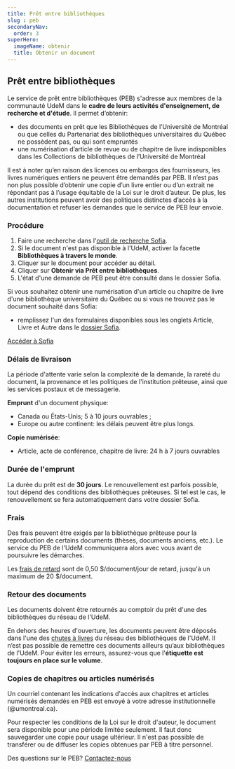 ```yaml
---
title: Prêt entre bibliothèques
slug : peb
secondaryNav:
  order: 3
superHero:
  imageName: obtenir
  title: Obtenir un document
---
```


## Prêt entre bibliothèques

Le service de prêt entre bibliothèques (PEB) s'adresse aux membres de la communauté UdeM dans le **cadre de leurs activités d'enseignement, de recherche et d'étude**. Il permet d’obtenir:

* des documents en prêt que les Bibliothèques de l’Université de Montréal ou que celles du Partenariat des bibliothèques universitaires du Québec ne possèdent pas, ou qui sont empruntés
* une numérisation d’article de revue ou de chapitre de livre indisponibles dans les Collections de bibliothèques de l’Université de Montréal

Il est à noter qu’en raison des licences ou embargos des fournisseurs, les livres numériques entiers ne peuvent être demandés par PEB. Il n’est pas non plus possible d’obtenir une copie d’un livre entier ou d’un extrait ne répondant pas à l’usage équitable de la Loi sur le droit d’auteur. De plus, les autres institutions peuvent avoir des politiques distinctes d’accès à la documentation et refuser les demandes que le service de PEB leur envoie.

### Procédure
1. Faire une recherche dans l'[outil de recherche Sofia](https://umontreal.on.worldcat.org/discovery?_gl=1*10019fl*_ga*NDkxNTkxMzE5LjE2MTM0ODU5MzE.*_ga_V8J6YFFD4F*MTczMzQzMjIxMC40MDQuMC4xNzMzNDMyMjEwLjAuMC4w).
2. Si le document n'est pas disponible à l'UdeM, activer la facette **Bibliothèques à travers le monde**.
3. Cliquer sur le document pour accéder au détail.
4. Cliquer sur **Obtenir via Prêt entre bibliothèques**.
5. L'état d'une demande de PEB peut être consulté dans le dossier Sofia.

Si vous souhaitez obtenir une numérisation d'un article ou chapitre de livre d'une bibliothèque universitaire du Québec ou si vous ne trouvez pas le document souhaité dans Sofia:

* remplissez l'un des formulaires disponibles sous les onglets Article, Livre et Autre dans le [dossier Sofia](https://umontreal.account.worldcat.org/account).

[Accéder à Sofia](https://umontreal.on.worldcat.org/advancedsearch?_gl=1*1rommsb*_ga*NDkxNTkxMzE5LjE2MTM0ODU5MzE.*_ga_V8J6YFFD4F*MTczMzQzMjIxMC40MDQuMC4xNzMzNDMyMjEwLjAuMC4w)

### Délais de livraison
La période d'attente varie selon la complexité de la demande, la rareté du document, la provenance et les politiques de l'institution prêteuse, ainsi que les services postaux et de messagerie.

**Emprunt** d'un document physique:

* Canada ou États-Unis; 5 à 10 jours ouvrables ;
* Europe ou autre continent: les délais peuvent être plus longs.

**Copie numérisée**:

* Article, acte de conférence, chapitre de livre:  24 h à 7 jours ouvrables

### Durée de l'emprunt
La durée du prêt est de **30 jours**. Le renouvellement est parfois possible, tout dépend des conditions des bibliothèques prêteuses. Si tel est le cas, le renouvellement se fera automatiquement dans votre dossier Sofia.

### Frais
Des frais peuvent être exigés par la bibliothèque prêteuse pour la reproduction de certains documents (thèses, documents anciens, etc.). Le service du PEB de l'UdeM communiquera alors avec vous avant de poursuivre les démarches.

Les [frais de retard](../frais-avis) sont de 0,50 $/document/jour de retard, jusqu'à un maximum de 20 $/document.

### Retour des documents
Les documents doivent être retournés au comptoir du prêt d'une des bibliothèques du réseau de l'UdeM.

En dehors des heures d'ouverture, les documents peuvent être déposés dans l'une des [chutes à livres](./pret-renouvellement-retour/#retourner-ses-documents) du réseau des bibliothèques de l'UdeM. Il n’est pas possible de remettre ces documents ailleurs qu’aux bibliothèques de l'UdeM. Pour éviter les erreurs, assurez-vous que l'**étiquette est toujours en place sur le volume**.

### Copies de chapitres ou articles numérisés
Un courriel contenant les indications d'accès aux chapitres et articles numérisés demandés en PEB est envoyé à votre adresse institutionnelle (@umontreal.ca).

Pour respecter les conditions de la Loi sur le droit d'auteur, le document sera disponible pour une période limitée seulement. Il faut donc sauvegarder une copie pour usage ultérieur. Il n'est pas possible de transférer ou de diffuser les copies obtenues par PEB à titre personnel.

Des questions sur le PEB? [Contactez-nous](../../nous-joindre/#services)
